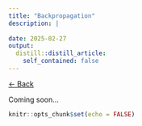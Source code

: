 ```yaml
---
title: "Backpropagation"
description: |
  
date: 2025-02-27
output:
  distill::distill_article:
    self_contained: false
---
```


<a href="http://zakariapz.github.io" class="back-link">&larr; Back</a>

Coming soon...

```r
knitr::opts_chunk$set(echo = FALSE)
```

